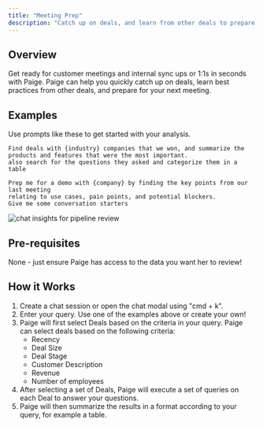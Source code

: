 ```yaml
---
title: "Meeting Prep"
description: "Catch up on deals, and learn from other deals to prepare for your next meeting."
---
```


## Overview
Get ready for customer meetings and internal sync ups or 1:1s in seconds with Paige. Paige can help you quickly catch up on deals, learn best practices from other deals, and prepare for your next meeting.

## Examples
<Tip> Use prompts like these to get started with your analysis. </Tip>
```
Find deals with {industry} companies that we won, and summarize the products and features that were the most important. 
also search for the questions they asked and categorize them in a table
```
```
Prep me for a demo with {company} by finding the key points from our last meeting
relating to use cases, pain points, and potential blockers. 
Give me some conversation starters
```

<img src="/images/chat-meeting-prep.png" alt="chat insights for pipeline review" />


## Pre-requisites
None - just ensure Paige has access to the data you want her to review!

## How it Works
1. Create a chat session or open the chat modal using "cmd + k". 
2. Enter your query. Use one of the examples above or create your own! 
3. Paige will first select Deals based on the criteria in your query. Paige can select deals based on the following criteria:
    - Recency
    - Deal Size
    - Deal Stage
    - Customer Description
    - Revenue
    - Number of employees
4. After selecting a set of Deals, Paige will execute a set of queries on each Deal to answer your questions.
5. Paige will then summarize the results in a format according to your query, for example a table.

